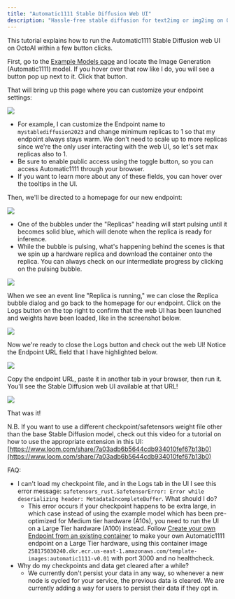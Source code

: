 ```yaml
---
title: "Automatic1111 Stable Diffusion Web UI"
description: "Hassle-free stable diffusion for text2img or img2img on OctoAI"
---
```


This tutorial explains how to run the Automatic1111 Stable Diffusion web UI on OctoAI within a few button clicks. 

First, go to the [Example Models page](https://octoai.cloud/templates) and locate the Image Generation (Automatic1111) model. If you hover over that row like I do, you will see a button pop up next to it. Click that button.

That will bring up this page where you can customize your endpoint settings:

![](/images/f1616db-Screenshot_2023-10-24_at_2.40.48_PM.png) 
* For example, I can customize the Endpoint name to `mystablediffusion2023` and change minimum replicas to 1 so that my endpoint always stays warm. We don't need to scale up to more replicas since we're the only user interacting with the web UI, so let's set max replicas also to 1\.
* Be sure to enable public access using the toggle button, so you can access Automatic1111 through your browser.
* If you want to learn more about any of these fields, you can hover over the tooltips in the UI.

Then, we'll be directed to a homepage for our new endpoint:

![](/images/045c283-Screenshot_2023-07-02_at_12.17.37_AM.png)

* One of the bubbles under the "Replicas" heading will start pulsing until it becomes solid blue, which will denote when the replica is ready for inference.
* While the bubble is pulsing, what's happening behind the scenes is that we spin up a hardware replica and download the container onto the replica. You can always check on our intermediate progress by clicking on the pulsing bubble.

![](/images/70e0ef9-Screenshot_2023-06-25_at_3.11.51_PM.png)

When we see an event line "Replica is running," we can close the Replica bubble dialog and go back to the homepage for our endpoint. Click on the Logs button on the top right to confirm that the web UI has been launched and weights have been loaded, like in the screenshot below.

![](/images/cb08b5a-Screenshot_2023-06-29_at_2.13.47_PM.png)

Now we're ready to close the Logs button and check out the web UI! Notice the Endpoint URL field that I have highlighted below. 

![](/images/fb8def5-Screenshot_2023-07-02_at_12.18.17_AM.png)

Copy the endpoint URL, paste it in another tab in your browser, then run it. You'll see the Stable Diffusion web UI available at that URL!

![](/images/d5df532-Screenshot_2023-06-25_at_3.22.34_PM.png)

That was it!

N.B. If you want to use a different checkpoint/safetensors weight file other than the base Stable Diffusion model, check out this video for a tutorial on how to use the appropriate extension in this UI: [https://www.loom.com/share/7a03adb6b5644cdb934010fef67b13b0](https://www.loom.com/share/7a03adb6b5644cdb934010fef67b13b0)

FAQ:

* I can't load my checkpoint file, and in the Logs tab in the UI I see this error message: `safetensors_rust.SafetensorError: Error while deserializing header: MetadataIncompleteBuffer`. What should I do?  
   * This error occurs if your checkpoint happens to be extra large, in which case instead of using the example model which has been pre-optimized for Medium tier hardware (A10s), you need to run the UI on a Large Tier hardware (A100) instead. Follow [Create your own Endpoint from an existing container](/docs/create-custom-endpoints-from-a-container) to make your own Automatic1111 endpoint on a Large Tier hardware, using this container image `258175030240.dkr.ecr.us-east-1.amazonaws.com/template-images:automatic1111-v0.01` with port 3000 and no healthcheck.
* Why do my checkpoints and data get cleared after a while?  
   * We currently don't persist your data in any way, so whenever a new node is cycled for your service, the previous data is cleared. We are currently adding a way for users to persist their data if they opt in.